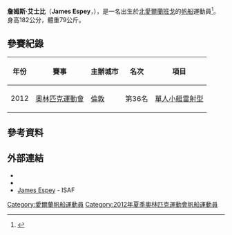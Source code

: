 {{MedalTableTop}}
{{MedalSport | 男子[[帆船|帆船]] }}
{{MedalCountry | {{IRL}} }}
{{MedalBottom}}
'''詹姆斯·艾士比'''（'''James Espey'''，{{bd|1984年|1月23日|catIdx=Espey, James}}），是一名出生於[[北愛爾蘭|北愛爾蘭]][[班戈_(北愛爾蘭)|班戈]]的[[帆船|帆船]]運動員<ref>{{cite web|title=James Espey|url=http://www.london2012.com/athlete/espey-james-1063800/|work=London 2012|publisher=|accessdate=2012-09-13|deadurl=yes|archiveurl=https://web.archive.org/web/20120826120526/http://www.london2012.com/athlete/espey-james-1063800/|archivedate=2012-08-26}}</ref>。身高182公分，體重79公斤。

== 參賽紀錄 ==
{| class="wikitable" width=50% style="font-size:90%; text-align:center;"
|-
!年份 !! 賽事 !! 主辦城市 !! 名次 !! 項目
|-
| rowspan=1|2012
| rowspan=1 align=left|[[2012年奧林匹克運動會|奧林匹克運動會]]
| rowspan=1 align=left|{{flagicon|GBR}} [[倫敦|倫敦]] 
| 第36名
| [[2012年夏季奧林匹克運動會帆船男子單人小艇雷射型比賽|單人小艇雷射型]]
|}

== 參考資料 ==
{{Reflist}}

== 外部連結 ==
* {{Facebook|JamesEspeySailing}}
* {{Twitter|James_EspeyIRL }}
* [http://www.sailing.org/biog.php?memberid=58256 James Espey] {{Wayback|url=http://www.sailing.org/biog.php?memberid=58256 |date=20160803034827 }} - ISAF

{{DEFAULTSORT:Espey, James}}
[[Category:愛爾蘭帆船運動員|Category:愛爾蘭帆船運動員]]
[[Category:2012年夏季奧林匹克運動會帆船運動員|Category:2012年夏季奧林匹克運動會帆船運動員]]